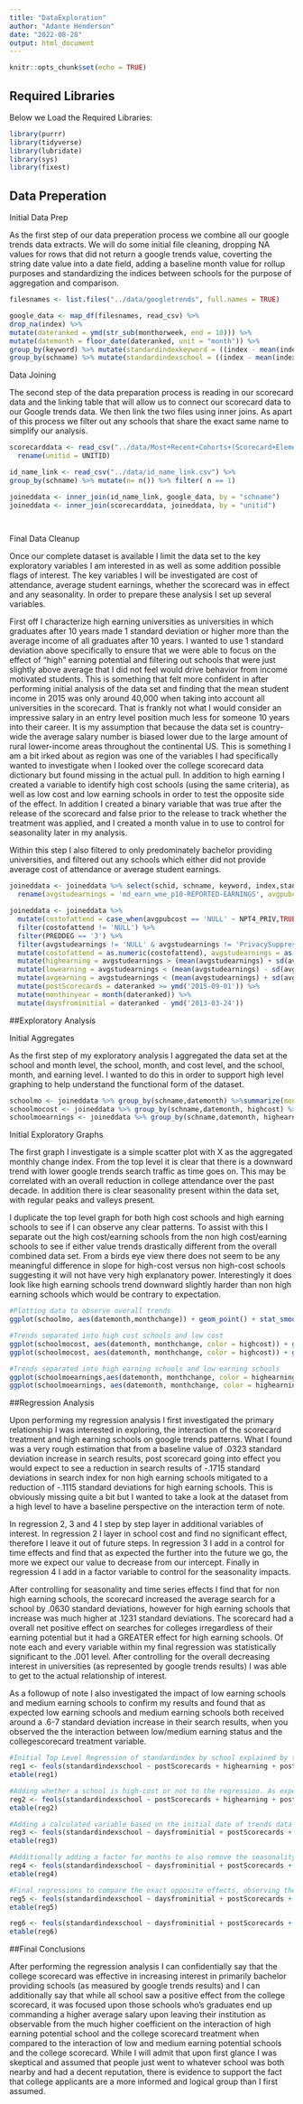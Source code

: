 ```yaml
---
title: "DataExploration"
author: "Adante Henderson"
date: "2022-08-28"
output: html_document
---
```


```r
knitr::opts_chunk$set(echo = TRUE)
```

## Required Libraries

Below we Load the Required Libraries:

```r
library(purrr)
library(tidyverse)
library(lubridate)
library(sys)
library(fixest)
```

## Data Preperation

Initial Data Prep

As the first step of our data preperation process we combine all our google trends data extracts. We will do some initial file cleaning, dropping NA values for rows that did not return a google trends value, coverting the string date value into a date field, adding a baseline month value for rollup purposes and standardizing the indices between schools for the purpose of aggregation and comparison.

```r
filesnames <- list.files("../data/googletrends", full.names = TRUE)

google_data <- map_df(filesnames, read_csv) %>%
drop_na(index) %>%
mutate(dateranked = ymd(str_sub(monthorweek, end = 10))) %>%
mutate(datemonth = floor_date(dateranked, unit = "month")) %>%
group_by(keyword) %>% mutate(standardindexkeyword = ((index - mean(index))/sd(index))) %>%
group_by(schname) %>% mutate(standardindexschool = ((index - mean(index))/sd(index)))


```

Data Joining

The second step of the data preparation process is reading in our scorecard data and the linking table that will allow us to connect our scorecard data to our Google trends data. We then link the two files using inner joins. As apart of this process we filter out any schools that share the exact same name to simplify our analysis.

```r
scorecarddata <- read_csv("../data/Most+Recent+Cohorts+(Scorecard+Elements).csv") %>%
  rename(unitid = UNITID)

id_name_link <- read_csv("../data/id_name_link.csv") %>%
group_by(schname) %>% mutate(n= n()) %>% filter( n == 1)

joineddata <- inner_join(id_name_link, google_data, by = "schname")
joineddata <- inner_join(scorecarddata, joineddata, by = "unitid")

 
```

Final Data Cleanup

Once our complete dataset is available I limit the data set to the key exploratory variables I am interested in as well as some addition possible flags of interest. The key variables I will be investigated are cost of attendance, average student earnings, whether the scorecard was in effect and any seasonality. In order to prepare these analysis I set up several variables. 

First off I characterize high earning universities as universities in which graduates after 10 years made 1 standard deviation or higher more than the average income of all graduates after 10 years. I wanted to use 1 standard deviation above specifically to ensure that we were able to focus on the effect of "high" earning potential and filtering out schools that were just slightly above average that I did not feel would drive behavior from income motivated students. This is something that felt more confident in after performing initial analysis of the data set and finding that the mean student income in 2015 was only around 40,000 when taking into account all universities in the scorecard. That is frankly not what I would consider an impressive salary in an entry level position much less for someone 10 years into their career. It is my assumption that because the data set is country-wide the average salary number is biased lower due to the large amount of rural lower-income areas throughout the continental US. This is something I am a bit irked about as region was one of the variables I had specifically wanted to investigate when I looked over the college scorecard data dictionary but found missing in the actual pull. In addition to high earning I created a variable to identify high cost schools (using the same criteria), as well as low cost and low earning schools in order to test the opposite side of the effect. In addition I created a binary variable that was true after the release of the scorecard and false prior to the release to track whether the treatment was applied, and I created a month value in to use to control for seasonality later in my analysis.

Within this step I also filtered to only predominately bachelor providing universities, and filtered out any schools which either did not provide average cost of attendance or average student earnings.

```r

joineddata <- joineddata %>% select(schid, schname, keyword, index,standardindexkeyword, standardindexschool, dateranked, datemonth, PREDDEG,HBCU,RELAFFIL,'md_earn_wne_p10-REPORTED-EARNINGS', 'NPT4_PUB-AVERAGE-ANNUAL-COST',NPT4_PRIV)%>%
  rename(avgstudearnings = 'md_earn_wne_p10-REPORTED-EARNINGS', avgpubcost = 'NPT4_PUB-AVERAGE-ANNUAL-COST')

joineddata <- joineddata %>% 
  mutate(costofattend = case_when(avgpubcost == 'NULL' ~ NPT4_PRIV,TRUE ~ avgpubcost)) %>%
  filter(costofattend != 'NULL') %>%
  filter(PREDDEG == '3') %>%
  filter(avgstudearnings != 'NULL' & avgstudearnings != 'PrivacySuppressed')%>%
  mutate(costofattend = as.numeric(costofattend), avgstudearnings = as.numeric(avgstudearnings))%>%
  mutate(highearning = avgstudearnings > (mean(avgstudearnings) + sd(avgstudearnings)), highcost = costofattend > (mean(costofattend) + sd(costofattend)))%>%
  mutate(lowearning = avgstudearnings < (mean(avgstudearnings) - sd(avgstudearnings)), lowcost = costofattend < (mean(costofattend) - sd(costofattend)))%>%
  mutate(avgearning = avgstudearnings < (mean(avgstudearnings) + sd(avgstudearnings)) & avgstudearnings >   (mean(avgstudearnings) - sd(avgstudearnings)))%>%
  mutate(postScorecards = dateranked >= ymd('2015-09-01')) %>%
  mutate(monthinyear = month(dateranked)) %>%
  mutate(daysfrominitial = dateranked - ymd('2013-03-24')) 
```

##Exploratory Analysis

Initial Aggregates

As the first step of my exploratory analysis I aggregated the data set at the school and month level, the school, month, and cost level,  and the school, month, and earning level. I wanted to do this in order to support high level graphing to help understand the functional form of the dataset.

```r
schoolmo <- joineddata %>% group_by(schname,datemonth) %>%summarize(monthchange = sum(standardindexschool))
schoolmocost <- joineddata %>% group_by(schname,datemonth, highcost) %>%summarize(monthchange = sum(standardindexschool))
schoolmoearnings <- joineddata %>% group_by(schname,datemonth, highearning) %>%summarize(monthchange = sum(standardindexschool))
```

Initial Exploratory Graphs

The first graph I investigate is a simple scatter plot with X as the aggregated monthly change index. From the top level it is clear that there is a downward trend with lower google trends search traffic as time goes on. This may be correlated with an overall reduction in college attendance over the past decade. In addition there is clear seasonality present within the data set, with regular peaks and valleys present.

I duplicate the top level graph for both high cost schools and high earning schools to see if I can observe any clear patterns. To assist with this I separate out the high cost/earning schools from the non high cost/earning schools to see if either value trends drastically different from the overall combined data set. From a birds eye view there does not seem to be any meaningful difference in slope for high-cost versus non high-cost schools suggesting it will not have very high explanatory power. Interestingly it does look like high earning schools trend downward slightly harder than non high earning schools which would be contrary to expectation. 

```r
#Plotting data to observe overall trends
ggplot(schoolmo, aes(datemonth,monthchange)) + geom_point() + stat_smooth(method = "lm", col = "red")

#Trends separated into high cost schools and low cost
ggplot(schoolmocost, aes(datemonth, monthchange, color = highcost)) + geom_point() 
ggplot(schoolmocost, aes(datemonth, monthchange, color = highcost)) + geom_point() + facet_grid(rows = vars(highcost)) + stat_smooth(method = "lm", col = "black")

#Trends separated into high earning schools and low earning schools
ggplot(schoolmoearnings,aes(datemonth, monthchange, color = highearning)) + geom_point()
ggplot(schoolmoearnings, aes(datemonth, monthchange, color = highearning)) + geom_point() + facet_grid(rows = vars(highearning)) + stat_smooth(method = "lm", col = "black")
```

##Regression Analysis

Upon performing my regression analysis I first investigated the primary relationship I was interested in exploring, the interaction of the scorecard treatment and high earning schools on google trends patterns. What I found was a very rough estimation that from a baseline value of .0323 standard deviation increase in search results, post scorecard going into effect you would expect to see a reduction in search results of -.1715 standard deviations in search index for non high earning schools mitigated to a reduction of -.1115 standard deviations for high earning schools. This is obviously missing quite a bit but I wanted to take a look at the dataset from a high level to have a baseline perspective on the interaction term of note.

In regression 2, 3 and 4 I step by step layer in additional variables of interest. In regression 2 I layer in school cost and find no significant effect, therefore I leave it out of future steps. In regression 3 I add in a control for time effects and find that as expected the further into the future we go, the more we expect our value to decrease from our intercept. Finally in regression 4 I add in a factor variable to control for the seasonality impacts.

After controlling for seasonality and time series effects I find that for non high earning schools, the scorecard increased the average search for a school by .0630 standard deviations, however for high earning schools that increase was much higher at .1231 standard deviations. The scorecard had a overall net positive effect on searches for colleges irregardless of their earning potential but it had a GREATER effect for high earning schools. Of note each and every variable within my final regression was statistically significant to the .001 level. After controlling for the overall decreasing interest in universities (as represented by google trends results) I was able to get to the actual relationship of interest.

As a followup of note I also investigated the impact of low earning schools and medium earning schools to confirm my results and found that as expected low earning schools and medium earning schools both received around a .6-7 standard deviation increase in their search results, when you observed the the interaction between low/medium earning status and the collegescorecard treatment variable.

```r

#Initial Top Level Regression of standardindex by school explained by the interaction of scorecard treatment and whether a school is high earning or not. This purposefully leaves out the downward trend and seasonality just to get an inital grasp of the data set
reg1 <- feols(standardindexschool ~ postScorecards + highearning + postScorecards*highearning,data = joineddata)
etable(reg1)

#Adding whether a school is high-cost or not to the regression. As expected from initial analysis of scatterplots above, the cost of a school has a very marginal effect on the increase or decrease of popularity in trends data over this investigative time period.
reg2 <- feols(standardindexschool ~ postScorecards + highearning + postScorecards*highearning + highcost, data = joineddata)
etable(reg2)

#Adding a calculated variable based on the initial date of trends data pulled in order to create a linear variable to separate the time effect.
reg3 <- feols(standardindexschool ~ daysfrominitial + postScorecards + highearning + postScorecards *highearning, data = joineddata)
etable(reg3)

#Additionally adding a factor for months to also remove the seasonality from the dataset to better explain the relationship.
reg4 <- feols(standardindexschool ~ daysfrominitial + postScorecards + highearning + postScorecards*highearning + i(monthinyear), data = joineddata)
etable(reg4)

#Final regressions to compare the exact opposite effects, observing the effects of low earning schools and low cost schools, as well as the impact of average earning schools.
reg5 <- feols(standardindexschool ~ daysfrominitial + postScorecards + lowearning + lowcost + postScorecards*lowearning + i(monthinyear), data = joineddata)
etable(reg5)

reg6 <- feols(standardindexschool ~ daysfrominitial + postScorecards + avgearning + postScorecards*avgearning + i(monthinyear), data = joineddata)
etable(reg6)
```

##Final Conclusions

After performing the regression analysis I can confidentially say that the college scorecard was effective in increasing interest in primarily bachelor providing schools (as measured by google trends results) and I can additionally say that while all school saw a positive effect from the college scorecard, it was focused upon those schools who's graduates end up commanding a higher average salary upon leaving their institution as observable from the much higher coefficient on the interaction of high earning potential school and the college scorecard treatment when compared to the interaction of low and medium earning potential schools and the college scorecard. While I will admit that upon first glance I was skeptical and assumed that people just went to whatever school was both nearby and had a decent reputation, there is evidence to support the fact that college applicants are a more informed and logical group than I first assumed.
